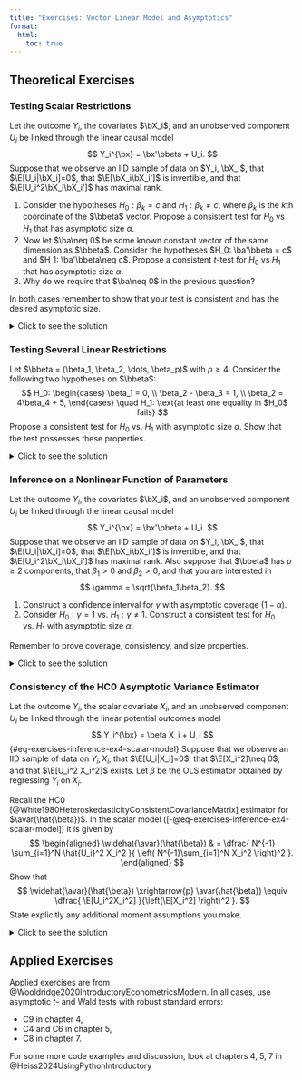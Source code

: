 ```yaml
---
title: "Exercises: Vector Linear Model and Asymptotics"
format:
  html:
    toc: true
---
```




## Theoretical Exercises 

 

### Testing Scalar Restrictions

Let the outcome $Y_i$, the covariates $\bX_i$, and an unobserved component $U_i$ be linked through the linear causal model
$$
Y_i^{\bx} = \bx'\bbeta + U_i.
$$
Suppose that we observe an IID sample of data on $Y_i, \bX_i$, that $\E[U_i|\bX_i]=0$, that $\E[\bX_i\bX_i']$ is invertible, and that $\E[U_i^2\bX_i\bX_i']$ has maximal rank.

1. Consider the hypotheses $H_0: \beta_k = c$ and $H_1: \beta_k\neq c$, where $\beta_k$ is the $k$th coordinate of the $\bbeta$ vector. Propose a consistent test for $H_0$ vs $H_1$ that has asymptotic size $\alpha$.
2. Now let $\ba\neq 0$ be some known constant vector of the same dimension as $\bbeta$. Consider the hypotheses $H_0: \ba'\bbeta = c$ and $H_1: \ba'\bbeta\neq c$. Propose a consistent $t$-test for $H_0$ vs $H_1$ that has asymptotic size $\alpha$.
3. Why do we require that $\ba\neq 0$ in the previous question?

In both cases remember to show that your test is consistent and has the desired asymptotic size. 

<details>
  <summary>Click to see the solution</summary>

*First subquestion*: to choose our test statistic, we observe two facts:

- We are dealing with a scalar hypothesis, 
- The OLS estimator is consistent and asymptotically normal (why?).

Accordingly, we can use the t-test. The t-statistic is given by
$$
t = \dfrac{\hat{\bbeta}_k - c}{ \sqrt{ \widehat{\avar}(\hat{\bbeta})/N  } },
$$
where $\hat{\bbeta}$ is the OLS estimator,  $\widehat{\avar}(\hat{\bbeta})$ is some consistent estimator of $\avar(\bbeta)$ (e.g. the HC0 estimator from the lectures) 
 
Our test is based on the following decision rule. Let $z_{1-\alpha/2}$ be the $(1-\alpha/2)$th quantile of the standard normal distribution. Then:

- If $\abs{t}>z_{1-\alpha/2}$, we reject $H_0$.
- If $\abs{t}\leq z_{1-\alpha/2}$, we do not reject $H_0$.

We now need to show that this test is consistent and has the desired asymptotic size.

- **Consistency**: We need to show that the probability of rejecting $H_0$ converges to 1 when $H_0$ is false. Let $\beta_k$ be the true value of the coefficient of interest, and write
$$
t = \dfrac{\hat{\bbeta}_k - \beta_k}{ \sqrt{ \widehat{\avar}(\hat{\bbeta})/N  } } + \dfrac{ \beta_k- c}{ \sqrt{ \widehat{\avar}(\hat{\bbeta})/N  } }.
$$
By our asymptotic normality results, the first term converges in distribution to a $N(0, 1)$ random variable. By our assumptions, $\widehat{\avar}(\hat{\bbeta})\xrightarrow{p} \avar(\hat{\bbeta})\neq 0$.  Under the alternative, $\beta_k\neq c$, and so the second term diverges to $\pm \infty$. It then follows that with probability approaching one $\abs{t}> z_{1-\alpha/2}$ for any $\beta_k\neq c$. In other words, consistency holds. 

- **Asymptotic size**: We need to show that the probability of rejecting $H_0$ converges to $\alpha$ when $H_0$ is true. Under $H_0$ it holds that $\beta_k=c$, and thus our asymptotic results and Slutsky's theorem imply that
$$
t = \dfrac{\hat{\bbeta}_k - \beta_k}{ \sqrt{ \widehat{\avar}(\hat{\bbeta})/N  } } \xrightarrow{d} N(0, 1).
$$ 
By definition of convergence of probability, definition of $z_{1-\alpha/2}$ and the fact that $z_{1-\alpha/2} = -z_{\alpha/2}$, it holds that
$$
\begin{aligned}
& P\left(\text{Reject} H_0|H_0 \right) = P\left(\abs{t}>z_{1-\alpha/2} |H_0\right) \\
& = P\left( \abs{ \dfrac{\hat{\beta}_k-c}{\sqrt{ \widehat{\avar}(\hat{\beta}_k)/N }  }}> z_{1-\alpha/2}\Bigg|H_0 \right)\\
& \to \Phi(z_{\alpha/2}) + (1- \Phi(z_{1-\alpha/2})) = \alpha 
\end{aligned}.
$$
The test has asymptotic size $\alpha$.

<br>

*Second subquestion*: the question explicitly asks for a $t$-test, and so we use the following $t$-statistic as the basis for our test:
$$
t = \dfrac{\ba'\hat{\bbeta} - c}{ \sqrt{ \widehat{\avar}(\ba'\hat{\bbeta})/N  } },
$$ {#eq-exercises-inference-t-single-linear}
The key question is how to construct a suitable estimator $\widehat{\avar}(\ba'\bbeta)$ for $\avar(\ba'\bbeta)$. 

By the continuous mapping theorem it holds that
$$
\sqrt{N}(\ba'\hat{\bbeta}- \ba'\bbeta) \xrightarrow{d} N(0, \ba'\avar(\bbeta)\ba).
$$
By the continuous mapping theorem again:
$$
\ba'\widehat{\avar}(\hat{\bbeta})\ba \xrightarrow{p}\ba'{\avar}(\hat{\bbeta})\ba  = \avar(\ba'\hat{\bbeta})
$$
Hence, we can use $\ba'\widehat{\avar}(\hat{\bbeta})\ba$ as $\widehat{\avar}(\ba'\bbeta)$ in @eq-exercises-inference-t-single-linear. With this choice, it follows by Slutsky's theorem that 
$$
\dfrac{\ba'\hat{\bbeta} - \ba'\bbeta}{ \sqrt{ \widehat{\avar}(\ba'\hat{\bbeta})/N  } } \xrightarrow{d} N(0, 1).
$$ {#eq-exercises-inference-t-single-linear-limit}

Our decision rule is analogous to the above one:

- If $\abs{t}>z_{1-\alpha/2}$, we reject $H_0$.
- If $\abs{t}\leq z_{1-\alpha/2}$, we do not reject $H_0$.

Consistency and asymptotic size can be shown entirely analogously to the above case by using @eq-exercises-inference-t-single-linear-limit (show them regardless to practice!).

<br>

*Third subquestion*: if $\ba=0$, then the null hypothesis is trivially true and reduces to $H_0: 0=c$. It is either trivially true or trivially false, depending on $c$. 


<br> 
 


</details>
 
### Testing Several Linear Restrictions

Let $\bbeta = (\beta_1, \beta_2, \dots, \beta_p)$ with $p\geq 4$.
Consider the following two hypotheses on $\bbeta$:
$$
H_0: \begin{cases}
\beta_1 = 0, \\
\beta_2 - \beta_3 = 1, \\
\beta_2 = 4\beta_4 + 5,
\end{cases} \quad H_1: \text{at least one equality in $H_0$ fails}
$$
Propose a consistent test for $H_0$ vs. $H_1$ with asymptotic size $\alpha$. Show that the test possesses these properties. 

<details>
  <summary>Click to see the solution</summary>

First, we write the null hypothesis in matrix form. We can do this by stacking the three equations in $H_0$ into a single vector equation:
$$
\begin{aligned}
H_0: & \bR\bbeta = \bq, \\
\bR & = \begin{pmatrix}
1 & 0 & 0 & 0 & \cdots\\
0 & 1 & -1 & 0 & \cdots\\
0 & 1 & 0 & -4 & \cdots
\end{pmatrix}, \quad \bq = \begin{pmatrix}
0\\
1\\
5
\end{pmatrix},
\end{aligned}
$$
where $\bR$ has zero columns starting from the fifth column. 

We can construct a Wald test for $H_0$ vs. $H_1$. The Wald statistic is defined as
$$
W = N\left(\bR\hat{\bbeta} - \bq \right)' \left(\bR\widehat{\avar}(\hat{\bbeta})\bR' \right)^{-1} \left( \bR\hat{\bbeta} - \bq  \right)
$$
 
We propose the following test. Let $c_{1-\alpha}$ be the $(1-\alpha)$th quantile of the $\chi^2_{3}$ distribution (3 is the number of constraints in $H_0$). Then

- If $W>c_{1-\alpha}$, we reject $H_0$.
- If $W\leq c_{1-\alpha}$, we do not reject $H_0$.



We now need to show that this test is consistent and has the desired asymptotic size.


- **Asymptotic size**: Under $H_0$ it holds that  $\bR\bbeta=\bq$, and so by our asymptotic results for the OLS estimator and the continuous mapping theorem under $H_0$
$$
\sqrt{N}(\bR\hat{\bbeta}-\bq) \xrightarrow{d} N(0, \bR\avar(\hat{\bbeta})\bR').
$$ 
By Slutsky's theorem and the definition of $\chi^2_{\cdot}$ random variables, it holds under $H_0$ that
$$
W \xrightarrow{d} \chi^2_3.
$$
By definition of $c_{1-\alpha}$ and the definition of convergence in distribution
$$
\begin{aligned}
& P\left(\text{Reject} H_0|H_0 \right) = P\left(W>c_{1-\alpha} |H_0\right) \\
& \to P(\chi^2_3> c_{1-\alpha}) = \alpha .
\end{aligned}
$$
The test has asymptotic size $\alpha$.


- **Consistency**: Under $H_1$ we have that $\bR\hat{\bbeta}\xrightarrow{p} \bR\bbeta\neq \bq$. In words, the outside terms in $W$ converge to something $\neq 0$. At the same time $\left(\bR\widehat{\avar}(\hat{\bbeta})\bR' \right)^{-1} \xrightarrow{p} \left(\bR\avar(\hat{\bbeta})\bR'\right)^{-1}$ — a positive definite matrix. We conclude that 
$$
\begin{aligned}
& \left(\bR\hat{\bbeta} - \bq \right)' \left(\bR\widehat{\avar}(\hat{\bbeta})\bR' \right)^{-1} \left( \bR\hat{\bbeta} - \bq  \right) \\
& \xrightarrow{p} \left(\bR\bbeta -\bq\right)' \left(\bR\avar(\hat{\bbeta})\bR'\right)^{-1}(\bR\bbeta-\bq) \\
& >0,
\end{aligned}
$$
where we use the definition of positive definitiness. 
Finally, recall that there is also an $N$ term in $W$. We conclude that overall
$$
W\xrightarrow{p} \infty
$$
It follows that the probability of rejecting tends to 1 for any $\bbeta$ in $H_1$. In other words, consistency holds.



</details>

### Inference on a Nonlinear Function of Parameters

Let the outcome $Y_i$, the covariates $\bX_i$, and an unobserved component $U_i$ be linked through the linear causal model
$$
Y_i^{\bx} = \bx'\bbeta + U_i.
$$
Suppose that we observe an IID sample of data on $Y_i, \bX_i$, that $\E[U_i|\bX_i]=0$, that $\E[\bX_i\bX_i']$ is invertible, and that $\E[U_i^2\bX_i\bX_i']$ has maximal rank. Also suppose that $\bbeta$ has $p\geq 2$ components, that $\beta_1>0$ and $\beta_2>0$, and that you are interested in 
$$
\gamma = \sqrt{\beta_1\beta_2}.
$$

1. Construct a confidence interval for $\gamma$ with asymptotic coverage $(1-\alpha)$.
2. Consider $H_0: \gamma=1$ vs. $H_1:\gamma\neq 1$. Construct a consistent test for $H_0$ vs. $H_1$ with asymptotic size $\alpha$.

Remember to prove coverage, consistency, and size properties. 

<details>
  <summary>Click to see the solution</summary>

*First subquestion*: we can use the delta method to construct a confidence interval for $\gamma$. The delta method states that if $\hat{\bbeta}$ is consistent and asymptotically normal, then $g(\hat{\bbeta})$ is also consistent and asymptotically normal for any continuously differentiable function $g(\cdot)$.

For our $\gamma$, we take $g(\bw) = \sqrt{w_1w_2}$. This $g(\cdot)$ differentiable in a neighborhood of $\bbeta$. The Jacobian $\bG(\cdot)$ of $g(\cdot)$ is a $1\times p$ matrix given by
$$
\bG(\bw) = \left( \dfrac{w_2}{2\sqrt{w_1w_2}}, \dfrac{w_1}{2\sqrt{w_1w_2}}, 0, \dots, 0 \right).
$$
By assumptions of the problem, $G(\bbeta)$ has maximal rank.

Since $g(\bbeta) = \gamma$, the delta method tells us that 
$$  
\begin{aligned}
\sqrt{N}(g(\hat{\bbeta}) -  \gamma) & \xrightarrow{d} N(0, \bG(\bbeta)\avar(\hat{\bbeta})\bG(\bbeta)'). 
\end{aligned} 
$$ {#eq-exercises-inference-delta-normality}

We can now construct a confidence interval in a standard way by using $g(\hat{\bbeta})$ as the estimator and @eq-exercises-inference-delta-normality as the distributional base. Consider the following interval:
$$
\begin{aligned}
S & = \left[g(\hat{\bbeta}) - z_{1-\alpha/2}\sqrt{\dfrac{\widehat{\avar}(g(\hat{\bbeta})) }{N}  }, g(\hat{\bbeta}) + z_{1-\alpha/2}\sqrt{\dfrac{\widehat{\avar}(g(\hat{\bbeta})) }{N}  } \right],
\end{aligned}
$$
where $z_{1-\alpha/2}$ is the $(1-\alpha/2)$th quantile of the standard normal distribution and
$$
\widehat{\avar}(g(\hat{\bbeta})) = \bG(\hat{\bbeta})\widehat{\avar}(\hat{\bbeta})G(\hat{\bbeta})',
$$
for some consistent estimator $\widehat{\avar}(\hat{\bbeta})$. It follows that $\widehat{\avar}(g(\hat{\bbeta})) \xrightarrow{p} {\avar}(g(\hat{\bbeta}))$

To compute asymptotic coverage, we first observe that by Slutsky's theorem and @eq-exercises-inference-delta-normality it holds that 
$$
\sqrt{N}\dfrac{g(\hat{\bbeta})- \gamma }{\sqrt{\widehat{\avar}(g(\hat{\bbeta}))} } \xrightarrow{d} N(0, 1)
$$
Then by definition of convergence in distribution
$$
\begin{aligned}
& P\left(\gamma \in S  \right) = P(g(\bbeta)\in S)\\
&   = P\left( -z_{1-\alpha/2} \leq  \sqrt{N}\dfrac{g(\hat{\bbeta})- g(\bbeta) }{\sqrt{\widehat{\avar}(g(\hat{\bbeta}))} } \leq  z_{1-\alpha/2}  \right)   \\
%
&  \to \Phi(z_{1-\alpha/2})  - \Phi(-z_{1-\alpha/2}) \\
& = 1-\alpha.
\end{aligned}
$$
In other words, $S$ has asymptotic coverage $1-\alpha$.

<br>


*Second subquestion*: we are dealing with a scalar transformation, and so we can use a $t$-test. Define the following statistic:
$$
t = \dfrac{ \sqrt{ \hat{\beta}_1\hat{\beta}_2} - 1}{\sqrt{\widehat{\avar}(g(\hat{\bbeta}))/N} }.
$$
Here $\sqrt{ \hat{\beta}_1\hat{\beta}_2 } =g(\hat{\bbeta})$.


Our test proceeds as follows:

- If $\abs{t}>z_{1-\alpha/2}$, then we reject $H_0$.
- If $\abs{t}\leq z_{1-\alpha/2}$, then we do not reject $H_0$.

Consistency and asymptotic size are established exactly as before. As always, the key and only ingredient is the asymptotic normality result ([-@eq-exercises-inference-delta-normality]). Please write out the proofs in detail.

Note: if the transformation were vector-valued, we would only be able to use the Wald test. The Wald test can also be used here, please solve this question using a Wald test like in the lectures to practice!
 





</details>

### Consistency of the HC0 Asymptotic Variance Estimator

Let the outcome $Y_i$, the scalar covariate $X_i$, and an unobserved component $U_i$ be linked through the linear potential outcomes model
$$
Y_i^{\bx} = \beta X_i + U_i
$$ {#eq-exercises-inference-ex4-scalar-model}
Suppose that we observe an IID sample of data on $Y_i, X_i$, that $\E[U_i|X_i]=0$, that $\E[X_i^2]\neq 0$, and that $\E[U_i^2 X_i^2]$ exists. Let  $\hat{\beta}$ be the OLS estimator obtained by regressing $Y_i$ on $X_i$.


Recall the HC0 [@White1980HeteroskedasticityConsistentCovarianceMatrix] estimator for $\avar(\hat{\beta})$. In the scalar model ([-@eq-exercises-inference-ex4-scalar-model]) it is given by
$$
\begin{aligned}
\widehat{\avar}(\hat{\beta}) & = \dfrac{  N^{-1} \sum_{i=1}^N \hat{U_i}^2 X_i^2 }{  \left( N^{-1}\sum_{i=1}^N X_i^2 \right)^2  }.
\end{aligned}
$$
Show that 
$$
\widehat{\avar}(\hat{\beta}) \xrightarrow{p} \avar(\hat{\beta}) \equiv \dfrac{ \E[U_i^2X_i^2]  }{\left(\E[X_i^2] \right)^2 }.
$$
State explicitly any additional moment assumptions you make. 

<details>
  <summary>Click to see the solution</summary>

First, we substitute our model ([-@eq-exercises-inference-ex4-scalar-model]) in place of $Y_i$ in $\hat{U}_i$:
$$
\begin{aligned}
\hat{U}_i^2 & = (Y_i - X_i\hat{\beta})^2 =  (X_i(\beta-\hat{\beta}) + U_i)^2\\
& = U_i^2 + 2(\beta-\hat{\beta})  U_iX_i+ (\beta-\hat{\beta})^2 X_i
\end{aligned}
$$

We then substitute this expression for $\hat{U}_i$ into the middle term of our asymptotic variance estimator:
$$
\begin{aligned}
& \dfrac{1}{N} \sum_{i=1}^N \hat{U}_i^2 X_i^2 \\
& = \dfrac{1}{N} \sum_{i=1}^N U_i^2X_i^2 + (\beta-\hat{\beta}) \dfrac{2}{N}\sum_{i=1}^N U_i X_i^3 \\
& \quad  + (\beta-\hat{\beta})^2 \dfrac{1}{N}\sum_{i=1}^N X_i^4.
\end{aligned}
$$ {#eq-exercises-inference-ex4-expansion}

To handle the averages in @eq-exercises-inference-ex4-expansion, we use the law of large numbers. By assumption, $\E[U_i^2X_i^2]$ exists. We also assume that $\E[U_iX_i^3]$ and $\E[X_i^4]$ also exist. Then by the law of large numbers it holds that
$$
\begin{aligned}
\dfrac{1}{N} \sum_{i=1}^N U_i^2X_i^2 & \xrightarrow{p} \E[U_i^2 X_i^2],\\
 \dfrac{1}{N}\sum_{i=1}^N U_i X_i^3 & \xrightarrow{p} \E[U_iX_i^3], \\  \dfrac{1}{N}\sum_{i=1}^N X_i^4  & \xrightarrow{p} \E[X_i^4].
\end{aligned}
$$
At the same time, all the conditions of our consistency result hold, and so $\hat{\beta}-\beta \xrightarrow{p} 0$. By the continuous mapping theorem
$$
\begin{aligned}
(\beta-\hat{\beta}) \dfrac{2}{N}\sum_{i=1}^N U_i X_i^3 \xrightarrow{p} 0, \\
(\beta-\hat{\beta})^2 \dfrac{1}{N}\sum_{i=1}^N X_i^4. \xrightarrow{p} 0.
\end{aligned}
$$
By combining the above convergence results, the result on equivalence of  separate and joint convergence in probability, and the continuous mapping theorem, we conclude that
$$
\dfrac{1}{N} \sum_{i=1}^N \hat{U}_i^2 X_i^2 \xrightarrow{p}  \E[U_i^2X_i^2].
$$
At the same time, by the law of large numbers, continuous mapping theorem, and the assumption that $\E[X_i^2]\neq 0$ it holds that
$$
\dfrac{1}{ \left(N^{-1}\sum_{i=1}^N X_i^2\right)^2 } \xrightarrow{p} \dfrac{1}{\left(
    \E[X_i^2]
\right)^2
}.
$$
Combining the previous two equations with the continuous mapping theorem, we obtain the desired result. In terms of assumptions, we have assumed the existence of  $\E[U_iX_i^3]$ and $\E[X_i^4]$, in addition to the assumptions of the problem.


</details>

## Applied Exercises

Applied exercises are from @Wooldridge2020IntroductoryEconometricsModern. In all cases, use asymptotic $t$- and Wald tests with robust standard errors:

- C9 in chapter 4,
- C4 and C6 in chapter 5, 
- C8 in chapter 7.

For some more code examples and discussion, look at chapters 4, 5, 7 in @Heiss2024UsingPythonIntroductory 